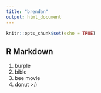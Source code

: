 ```yaml
---
title: "brendan"
output: html_document
---
```


```r
knitr::opts_chunk$set(echo = TRUE)
```

## R Markdown

1. burple
2. bible	
3. bee movie 
4. donut >:)